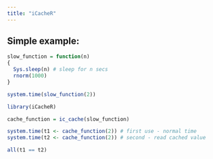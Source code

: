 ```yaml
---
title: "iCacheR"
---
```


## Simple example:

```r
slow_function = function(n)
{
  Sys.sleep(n) # sleep for n secs
  rnorm(1000)
}

system.time(slow_function(2))
```

```r
library(iCacheR)

cache_function = ic_cache(slow_function)

system.time(t1 <- cache_function(2)) # first use - normal time
system.time(t2 <- cache_function(2)) # second - read cached value

all(t1 == t2)
```


